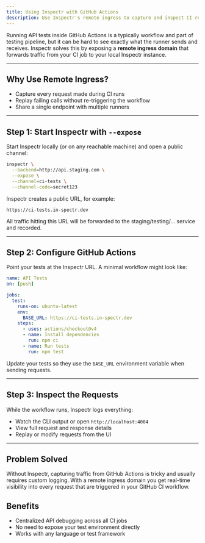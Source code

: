 ```yaml
---
title: Using Inspectr with GitHub Actions
description: Use Inspectr's remote ingress to capture and inspect CI requests
---
```



[//]: # (# Inspect API Tests in GitHub Actions)

<FlowIngress client:only="react" />

Running API tests inside GitHub Actions is a typically workflow and part of testing pipeline, but it can be hard to see exactly what the runner sends and receives. Inspectr solves this by exposing a **remote ingress domain** that forwards traffic from your CI job to your local Inspectr instance.

---

## Why Use Remote Ingress?

* Capture every request made during CI runs
* Replay failing calls without re-triggering the workflow
* Share a single endpoint with multiple runners

---

## Step 1: Start Inspectr with `--expose`

Start Inspectr locally (or on any reachable machine) and open a public channel:

```bash
inspectr \
  --backend=http://api.staging.com \
  --expose \
  --channel=ci-tests \
  --channel-code=secret123
```

Inspectr creates a public URL, for example:

```
https://ci-tests.in-spectr.dev
```

All traffic hitting this URL will be forwarded to the staging/testing/... service and recorded.

---

## Step 2: Configure GitHub Actions

Point your tests at the Inspectr URL. A minimal workflow might look like:

```yaml
name: API Tests
on: [push]

jobs:
  test:
    runs-on: ubuntu-latest
    env:
      BASE_URL: https://ci-tests.in-spectr.dev
    steps:
      - uses: actions/checkout@v4
      - name: Install dependencies
        run: npm ci
      - name: Run tests
        run: npm test
```

Update your tests so they use the `BASE_URL` environment variable when sending requests.

---

## Step 3: Inspect the Requests

While the workflow runs, Inspectr logs everything:

* Watch the CLI output or open `http://localhost:4004`
* View full request and response details
* Replay or modify requests from the UI

---

## Problem Solved

Without Inspectr, capturing traffic from GitHub Actions is tricky and usually requires custom logging. With a remote ingress domain you get real-time visibility into every request that are triggered in your GitHub CI workflow.

## Benefits

* Centralized API debugging across all CI jobs
* No need to expose your test environment directly
* Works with any language or test framework


